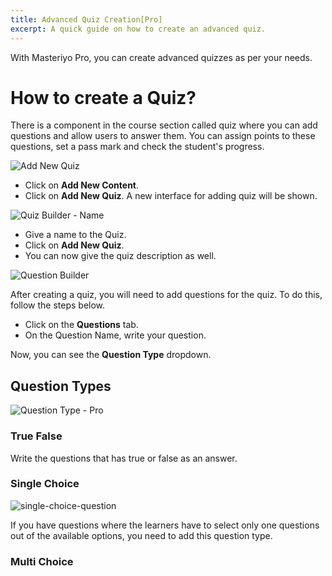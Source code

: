 ```yaml
---
title: Advanced Quiz Creation[Pro]
excerpt: A quick guide on how to create an advanced quiz.
---
```


With Masteriyo Pro, you can create advanced quizzes as per your needs.

# How to create a Quiz?

There is a component in the course section called quiz where you can add questions and allow users to answer them. You can assign points to these questions, set a pass mark and check the student's progress.

![Add New Quiz](https://user-images.githubusercontent.com/75772539/220802196-df0a6c52-b1a2-4ba4-8a33-3228c170ffbf.png)

- Click on **Add New Content**.
- Click on **Add New Quiz**. A new interface for adding quiz will be shown.

![Quiz Builder - Name](https://user-images.githubusercontent.com/75772539/220802418-09960294-52f8-4f67-9e57-4221254dce5c.png)

- Give a name to the Quiz.
- Click on **Add New Quiz**.
- You can now give the quiz description as well.

![Question Builder](https://user-images.githubusercontent.com/75772539/220802765-a5af6930-348b-4049-90c1-b742a88dbf46.png)

After creating a quiz, you will need to add questions for the quiz. To do this, follow the steps below.

- Click on the **Questions** tab.
- On the Question Name, write your question.

Now, you can see the **Question Type** dropdown.

## Question Types

![Question Type - Pro](https://user-images.githubusercontent.com/75772539/221499600-78d1d074-3cf7-4b58-b12c-4a595b8816e2.png)

### True False

Write the questions that has true or false as an answer.

### Single Choice

![single-choice-question](https://github.com/Masteriyo/masteriyo-docs/assets/75772539/f7f1a6b0-be57-4544-b631-2605c23eb236)

If you have questions where the learners have to select only one questions out of the available options, you need to add this question type.

### Multi Choice
